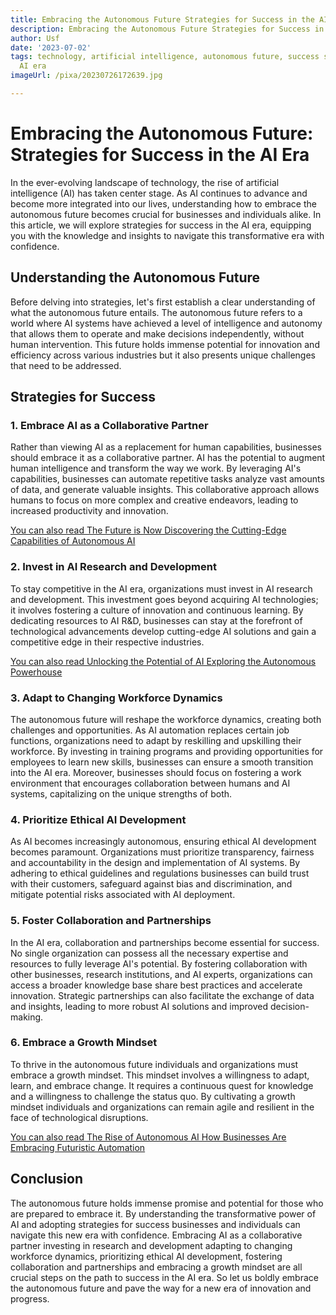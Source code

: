 ```yaml
---
title: Embracing the Autonomous Future Strategies for Success in the AI Era
description: Embracing the Autonomous Future Strategies for Success in the AI Era
author: Usf
date: '2023-07-02'
tags: technology, artificial intelligence, autonomous future, success strategies,
  AI era
imageUrl: /pixa/20230726172639.jpg

---
```

# Embracing the  Autonomous Future: Strategies for Success in the AI Era

In the ever-evolving  landscape of technology, the rise of artificial intelligence (AI) has taken center stage.  As AI continues to advance and become  more integrated into our lives, understanding how  to embrace the autonomous future becomes crucial for businesses and individuals alike. In this article,  we will explore strategies for success in the AI era, equipping  you with the knowledge and insights to navigate this transformative era with confidence.

## Understanding the Autonomous Future

Before delving into strategies, let's first establish a clear understanding of  what the autonomous  future entails. The autonomous future refers to a world  where AI systems have achieved a level of intelligence and autonomy that allows them to operate and make decisions independently,  without human intervention. This future holds immense potential for innovation  and  efficiency across various industries but it also presents unique challenges that need to be addressed.

## Strategies for Success

###  1. Embrace AI as a Collaborative Partner

Rather than viewing AI as a replacement for  human capabilities, businesses should embrace it as a collaborative partner. AI  has the potential to augment  human intelligence and transform the way we  work. By leveraging  AI's capabilities, businesses can automate repetitive tasks analyze vast amounts of data, and  generate valuable insights. This collaborative approach allows humans  to focus  on more complex and creative endeavors, leading to increased productivity and innovation.

[You can also read The Future is Now  Discovering  the Cutting-Edge Capabilities of  Autonomous AI](The%20Future%20is%20Now%20Discovering%20the%20Cutting-Edge%20Capabilities%20of%20Autonomous%20AI)


### 2. Invest in AI Research and Development

To  stay competitive in the AI era, organizations must invest in AI research  and development. This investment goes  beyond acquiring AI  technologies; it involves fostering a culture of innovation and continuous learning. By dedicating  resources to  AI  R&D, businesses can stay at the forefront of technological advancements develop cutting-edge AI solutions and gain a competitive edge in their respective industries.

[You can also read  Unlocking  the  Potential of AI Exploring  the Autonomous Powerhouse](Unlocking%20the%20Potential%20of%20AI%20Exploring%20the%20Autonomous%20Powerhouse)


### 3. Adapt to Changing Workforce Dynamics

The autonomous future will  reshape the workforce dynamics, creating both challenges and opportunities.  As AI automation replaces certain job functions, organizations need to adapt by reskilling and upskilling their workforce. By investing in training programs and providing opportunities for employees to learn new skills, businesses can ensure  a smooth  transition into the AI era. Moreover, businesses should focus on fostering a work environment that encourages collaboration between humans and AI systems, capitalizing on the unique strengths of both.

### 4. Prioritize  Ethical AI Development

As AI becomes increasingly autonomous, ensuring ethical AI development becomes paramount. Organizations must prioritize transparency, fairness and accountability in the design and  implementation of AI systems. By adhering to  ethical guidelines  and regulations businesses can  build trust with their customers, safeguard  against  bias and discrimination, and  mitigate potential risks  associated  with AI  deployment.

###  5. Foster Collaboration and Partnerships

In the AI era, collaboration and partnerships become essential for success. No single organization can possess all the necessary expertise and resources to fully leverage  AI's potential. By fostering collaboration with  other businesses, research institutions, and AI experts,  organizations can  access a broader knowledge base share best practices and accelerate innovation.  Strategic partnerships can also  facilitate  the exchange of data and insights, leading to more robust AI  solutions and improved decision-making.

### 6. Embrace a Growth Mindset

To thrive in the autonomous future individuals and organizations must embrace a growth mindset. This mindset involves a willingness to adapt, learn, and embrace change.  It requires a continuous quest for knowledge and a willingness to challenge the status quo. By cultivating a growth  mindset individuals and organizations can remain agile and resilient in the face of technological disruptions.

[You can also read The Rise of  Autonomous AI How Businesses Are Embracing Futuristic Automation](The%20Rise%20of%20Autonomous%20AI%20How%20Businesses%20Are%20Embracing%20Futuristic%20Automation)


## Conclusion

The autonomous future holds immense promise and potential for those who are prepared to  embrace it.  By understanding the transformative power of AI and adopting strategies for  success  businesses and individuals can navigate  this new era with confidence. Embracing AI as  a collaborative partner investing in research and development adapting to changing workforce dynamics, prioritizing ethical  AI development, fostering collaboration and partnerships and embracing a growth  mindset are all crucial steps on the path to success in the AI era. So let us boldly embrace the autonomous future and pave the way for a new era of innovation and progress.